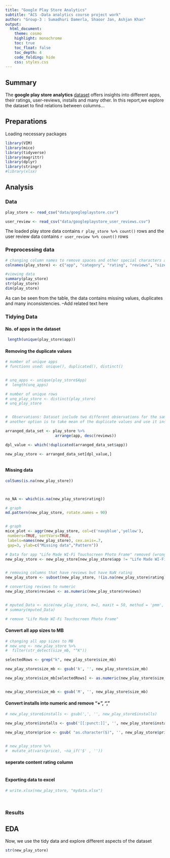 ```yaml
---
title: "Google Play Store Analytics"
subtitle: "ACS -Data analytics course project work"
author: "Group-3 : Sumadhuri Damerla, Shaoor Jan, Ashjan Khan"
output: 
  html_document:
    theme: cosmo
    highlight: monochrome
    toc: true
    toc_float: false
    toc_depth: 4
    code_folding: hide
    css: styles.css
---
```


## Summary
The **google play store analytics** [dataset](https://www.kaggle.com/lava18/google-play-store-apps) offers insights into different apps, their ratings, user-reviews, installs and many other. In this report,we explore the dataset to find relations between columns...


## Preparations
Loading necessary packages
```r
library(VIM)
library(mice)
library(tidyverse)
library(magrittr)
library(dplyr)
library(stringr)
#library(xlsx)
```

## Analysis

### Data
```r

play_store <- read_csv("data/googleplaystore.csv")

user_review <- read_csv("data/googleplaystore_user_reviews.csv")

```
The loaded play store data contains `r play_store %>% count()` rows and the user review data contains `r user_review %>% count()` rows

### Preprocessing data
```r

# changing column names to remove spaces and other special characters and to maintain consistency
colnames(play_store) <- c("app", "category", "rating", "reviews", "size_mb", "installs", "types", "price", "content_rating", "genres", "last_update", "current_ver", "android_ver")

#viewing data
summary(play_store)
str(play_store)
dim(play_store)

```
As can be seen from the table, the data contains missing values, duplicates and many inconsistencies. --Add related text here

### Tidying Data
#### No. of apps in the dataset
```r

 length(unique(play_store$app))

```

#### Removing the duplicate values
```r


# number of unique apps
# functions used: unique(), duplicated(), distinct()


# unq_apps <- unique(play_store$App)
#  length(unq_apps)

# number of unique rows
# unq_play_store <- distinct(play_store)
# unq_play_store


#  Observations: Dataset include two different observations for the same app, with different reviews (number of reviews), we chose the lesser number, so not to create overly optimistic results 
# another option is to take mean of the duplicate values and use it instead  

arranged_data_set <- play_store %>% 
                      arrange(app, desc(reviews))

dpl_value <- which(!duplicated(arranged_data_set$app))  

new_play_store <- arranged_data_set[dpl_value,]



```



#### Missing data
```r

colSums(is.na(new_play_store))



no_NA <- which(is.na(new_play_store$rating))

# graph
md.pattern(new_play_store, rotate.names = 90)


# graph
mice_plot <- aggr(new_play_store, col=c('navyblue','yellow'),
 numbers=TRUE, sortVars=TRUE,
 labels=names(new_play_store), cex.axis=.7,
 gap=3, ylab=c("Missing data","Pattern"))

# Data for app "Life Made WI-Fi Touchscreen Photo Frame" removed (wrong ratting, reviews, size e.t.c)
new_play_store <- new_play_store[new_play_store$app != "Life Made WI-Fi Touchscreen Photo Frame", ]


# removing columns that have reviews but have NaN rating
new_play_store <- subset(new_play_store, !(is.na(new_play_store$rating) & !new_play_store$reviews == "0" ))

# converting reviews to numeric
new_play_store$reviews <- as.numeric(new_play_store$reviews)


# mputed_Data <- mice(new_play_store, m=1, maxit = 50, method = 'pmm', seed = 500)
# summary(mputed_Data)

# remove "Life Made WI-Fi Touchscreen Photo Frame"


```



#### Convert all app sizes to MB
```r

# changing all app sizes to MB
# new_unq <- new_play_store %>% 
#  filter(str_detect(size_mb, "^K"))

selectedRows <- grep("k", new_play_store$size_mb)

new_play_store$size_mb <- gsub('k', '', new_play_store$size_mb)

new_play_store$size_mb[selectedRows] <- as.numeric(new_play_store$size_mb[selectedRows])  / 1000


new_play_store$size_mb <- gsub('M', '', new_play_store$size_mb)


```


#### Convert installs into numeric and remove "+", ","
```r

# new_play_store$installs <- gsub(',', '', new_play_store$installs)

new_play_store$installs <- gsub('[[:punct:]]', '', new_play_store$installs)

new_play_store$price <- gsub( "as.character($)", '', new_play_store$price, fixed = FALSE)


# new_play_store %>% 
#  mutate_at(vars(price), ~na_if('$' , ''))


```


#### seperate content rating column 
```r


```


#### Exporting data to excel
```r


# write.xlsx(new_play_store, "mydata.xlsx")




```

### Results
## EDA
Now, we use the tidy data and explore different aspects of the dataset
```r
str(new_play_store)

```




